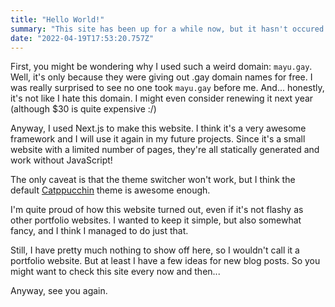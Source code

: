 ```yaml
---
title: "Hello World!"
summary: "This site has been up for a while now, but it hasn't occured to me until today to actually write a proper blog post."
date: "2022-04-19T17:53:20.757Z"
---
```


First, you might be wondering why I used such a weird domain: `mayu.gay`. Well, it's only because they were giving out .gay domain names for free. I was really surprised to see no one took `mayu.gay` before me. And... honestly, it's not like I hate this domain. I might even consider renewing it next year (although $30 is quite expensive :/)

Anyway, I used Next.js to make this website. I think it's a very awesome framework and I will use it again in my future projects. Since it's a small website with a limited number of pages, they're all statically generated and work without JavaScript!

The only caveat is that the theme switcher won't work, but I think the default [Catppucchin](https://github.com/catppuccin/catppuccin) theme is awesome enough.

I'm quite proud of how this website turned out, even if it's not flashy as other portfolio websites. I wanted to keep it simple, but also somewhat fancy, and I think I managed to do just that.

Still, I have pretty much nothing to show off here, so I wouldn't call it a portfolio website. But at least I have a few ideas for new blog posts. So you might want to check this site every now and then...

Anyway, see you again.
